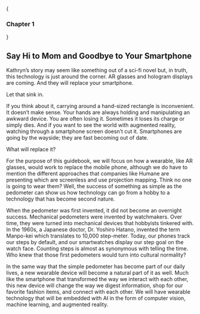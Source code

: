 
{<h3>Chapter 1</h3>}

## Say Hi to Mom and Goodbye to Your Smartphone

Kathryn’s story may seem like something out of a sci-fi novel but, in truth, this technology is just around the corner. AR glasses and hologram displays are coming. And they will replace your smartphone.
 
Let that sink in.

If you think about it, carrying around a hand-sized rectangle is inconvenient. It doesn’t make sense. Your hands are always holding and manipulating an awkward device. You are often losing it. Sometimes it loses its charge or simply dies. And if you want to see the world with augmented reality, watching through a smartphone screen doesn’t cut it. Smartphones are going by the wayside; they are fast becoming out of date.

What will replace it?

For the purpose of this guidebook,  we will focus on how a wearable, like AR glasses, would work to replace the mobile phone, although we do have to mention the different approaches that companies like Humane are presenting which are screenless and use projection mapping. Think no one is going to wear them? Well, the success of something as simple as the pedometer can show us how technology can go from a hobby to a technology that has become second nature. 

When the pedometer was first invented, it did not become an overnight success. Mechanical pedometers were invented by watchmakers. Over time, they were turned into mechanical devices that hobbyists tinkered with. In the 1960s, a Japanese doctor, Dr. Yoshiro Hatano, invented the term Manpo-kei which translates to 10,000 step-meter. Today, our phones track our steps by default, and our smartwatches display our step goal on the watch face. Counting steps is almost as synonymous with telling the time. Who knew that those first pedometers would turn into cultural normality? 

In the same way that the simple pedometer has become part of our daily lives, a new wearable device will become a natural part of it as well. Much like the smartphone that transformed the way we interact with each other, this new device will change the way we digest information, shop for our favorite fashion items, and connect with each other. We will have wearable technology that will be embedded with AI in the form of computer vision, machine learning, and augmented reality. 

